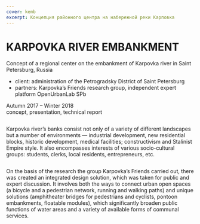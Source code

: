 ```yaml
---
cover: kemb
excerpt: Концепция районного центра на набережной реки Карповка
---
```


# KARPOVKA RIVER EMBANKMENT

Concept of a regional center on the embankment of Karpovka river in Saint Petersburg, Russia

- client: administration of the Petrogradsky District of Saint Petersburg
- partners: Karpovka’s Friends research group, independent expert platform OpenUrbanLab SPb

Autumn 2017 – Winter 2018 <br/>
concept, presentation, technical report

<Image src="https://unitcdn.tmshv.com/kemb_01_75e0a2ee51.jpg" alt="" />

Karpovka river’s banks consist not only of a variety of different landscapes but a number of environments — industrial development, new residential blocks, historic development, medical facilities; constructivism and Stalinist Empire style. It also encompasses interests of various socio-cultural groups: students, clerks, local residents, entrepreneurs, etc.

<Image src="https://unitcdn.tmshv.com/kemb_02_7b799b2c3b.jpg" alt="" />

On the basis of the research the group Karpovka’s Friends carried out, there was created an integrated design solution, which was taken for public and expert discussion. It involves both the ways to connect urban open spaces (a bicycle and a pedestrian network, running and walking paths) and unique solutions (amphitheater bridges for pedestrians and cyclists, pontoon embankments, floatable modules), which significantly broaden public functions of water areas and a variety of available forms of communal services.

<Image src="https://unitcdn.tmshv.com/kemb_03_a5f873de3a.jpg" alt="" />

<Image src="https://unitcdn.tmshv.com/kemb_04_beffc43e7e.jpg" alt="" />

<Image src="https://unitcdn.tmshv.com/kemb_05_7691ca6198.jpg" alt="" />

<Image src="https://unitcdn.tmshv.com/kemb_06_587612976d.jpg" alt="" />

<Image src="https://unitcdn.tmshv.com/kemb_07_8b5d7bbee4.jpg" alt="" />

